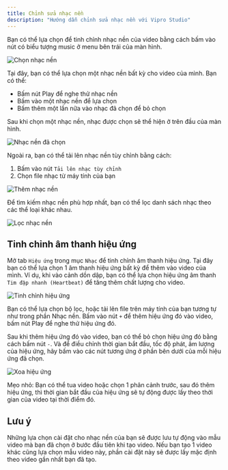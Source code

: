 ```yaml
---
title: Chỉnh sửa nhạc nền
description: "Hướng dẫn chỉnh sửa nhạc nền với Vipro Studio"
---
```


Bạn có thể lựa chọn để tinh chỉnh nhạc nền của video bằng cách bấm vào nút có biểu tượng music ở menu bên trái của màn hình.

<img
  src='/images/usage/video-editor/background-music.jpg'
  alt='Chọn nhạc nền'
  className='rounded-lg'
/>

Tại đây, bạn có thể lựa chọn một nhạc nền bất kỳ cho video của mình. Bạn có thể:

- Bấm nút Play để nghe thử nhạc nền
- Bấm vào một nhạc nền để lựa chọn
- Bấm thêm một lần nữa vào nhạc đã chọn để bỏ chọn

Sau khi chọn một nhạc nền, nhạc được chọn sẽ thể hiện ở trên đầu của màn hình.

<img
  src='/images/usage/video-editor/background-music-selected.jpg'
  alt='Nhạc nền đã chọn'
  className='rounded-lg'
/>

Ngoài ra, bạn có thể tải lên nhạc nền tùy chỉnh bằng cách:

1. Bấm vào nút `Tải lên nhạc tùy chỉnh`
2. Chọn file nhạc từ máy tính của bạn

<img
  src='/images/usage/video-editor/background-music-add.jpg'
  alt='Thêm nhạc nền'
  className='rounded-lg'
/>

Để tìm kiếm nhạc nền phù hợp nhất, bạn có thể lọc danh sách nhạc theo các thể loại khác nhau.

<img
  src='/images/usage/video-editor/background-music-filter.jpg'
  alt='Lọc nhạc nền'
  className='rounded-lg'
/>

## Tinh chỉnh âm thanh hiệu ứng

Mở tab `Hiệu ứng` trong mục `Nhạc` để tinh chỉnh âm thanh hiệu ứng.
Tại đây bạn có thể lựa chọn 1 âm thanh hiệu ứng bất kỳ để thêm vào video của mình. Ví dụ, khi vào cảnh dồn dập, bạn có thể lựa chọn hiệu ứng âm thanh `Tim đập nhanh (Heartbeat)` để tăng thêm chất lượng cho video.

<img
  src='/images/usage/video-editor/background-music-effect.jpg'
  alt='Tinh chỉnh hiệu ứng'
  className='rounded-lg'
/>

Bạn có thể lựa chọn bộ lọc, hoặc tải lên file trên máy tính của bạn tương tự như trong phần Nhạc nền.
Bấm vào nút `+` để thêm hiệu ứng đó vào video, bấm nút Play để nghe thử hiệu ứng đó.

Sau khi thêm hiệu ứng đó vào video, bạn có thể bỏ chọn hiệu ứng đó bằng cách bấm nút `-`. Và để điều chỉnh thời gian bắt đầu, tốc độ phát, âm lượng của hiệu ứng, hãy bấm vào các nút tương ứng ở phần bên dưới của mỗi hiệu ứng đã chọn.

<img
  src='/images/usage/video-editor/background-music-effect-edit.jpg'
  alt='Xoa hiệu ứng'
  className='rounded-lg'
/>

Mẹo nhỏ: Bạn có thể tua video hoặc chọn 1 phân cảnh trước, sau đó thêm hiệu ứng, thì thời gian bắt đầu của hiệu ứng sẽ tự động được lấy theo thời gian của video tại thời điểm đó.

## Lưu ý

Những lựa chọn cài đặt cho nhạc nền của bạn sẽ được lưu tự động vào mẫu video mà bạn đã chọn ở bước đầu tiên khi tạo video. Nếu bạn tạo 1 video khác cũng lựa chọn mẫu video này, phần cài đặt này sẽ được lấy mặc định theo video gần nhất bạn đã tạo.
